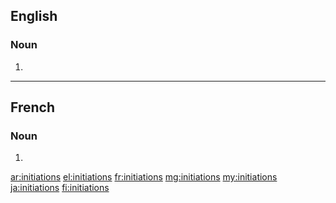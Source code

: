 ==English==

===Noun===
{{head|en|noun plural form}}

# {{plural of|initiation|lang=en}}

----

==French==

===Noun===
{{head|fr|noun plural form|g=f}}

# {{plural of|initiation|lang=fr}}

[[ar:initiations]]
[[el:initiations]]
[[fr:initiations]]
[[mg:initiations]]
[[my:initiations]]
[[ja:initiations]]
[[fi:initiations]]
